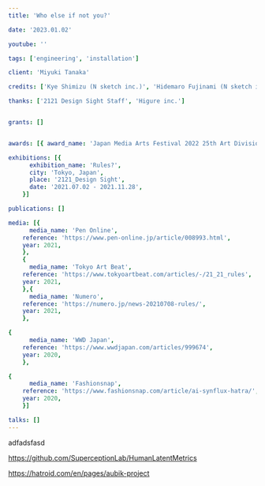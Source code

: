 ```yaml
---
title: 'Who else if not you?'

date: '2023.01.02'

youtube: ''

tags: ['engineering', 'installation']

client: 'Miyuki Tanaka'

credits: ['Kye Shimizu (N sketch inc.)', 'Hidemaro Fujinami (N sketch inc.)', 'Yuki Anezaki (N sketch inc.)', 'Masato Sekine (N sketch inc.)', 'Remini Protokol', 'Kengo Kobayashi (NoRA)', 'Shunya Hagiwara', 'Miyuki Tanaka']

thanks: ['2121 Design Sight Staff', 'Higure inc.']


grants: []


awards: [{ award_name: 'Japan Media Arts Festival 2022 25th Art Division Jury Selection', year: 2022 },]

exhibitions: [{
      exhibition_name: 'Rules?',
      city: 'Tokyo, Japan',
      place: '2121_Design Sight',
      date: '2021.07.02 - 2021.11.28',
    }]

publications: []

media: [{
      media_name: 'Pen Online',
    reference: 'https://www.pen-online.jp/article/008993.html',
    year: 2021,
    },
    {
      media_name: 'Tokyo Art Beat',
    reference: 'https://www.tokyoartbeat.com/articles/-/21_21_rules',
    year: 2021,
    },{
      media_name: 'Numero',
    reference: 'https://numero.jp/news-20210708-rules/',
    year: 2021,
    },

{
      media_name: 'WWD Japan',
    reference: 'https://www.wwdjapan.com/articles/999674',
    year: 2020,
    },

{
      media_name: 'Fashionsnap',
    reference: 'https://www.fashionsnap.com/article/ai-synflux-hatra/',
    year: 2020,
    }]

talks: []
---
```


adfadsfasd

https://github.com/SuperceptionLab/HumanLatentMetrics

https://hatroid.com/en/pages/aubik-project
